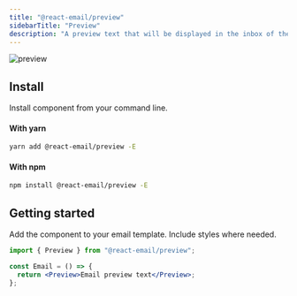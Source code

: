 ```yaml
---
title: "@react-email/preview"
sidebarTitle: "Preview"
description: "A preview text that will be displayed in the inbox of the recipient."
---
```



<img
  className="rounded-md"
  src="/images/components/preview.png"
  alt="preview"
/>

## Install

Install component from your command line.

#### With yarn

```sh
yarn add @react-email/preview -E
```

#### With npm

```sh
npm install @react-email/preview -E
```

## Getting started

Add the component to your email template. Include styles where needed.

```jsx
import { Preview } from "@react-email/preview";

const Email = () => {
  return <Preview>Email preview text</Preview>;
};
```

<Support />

<License />
